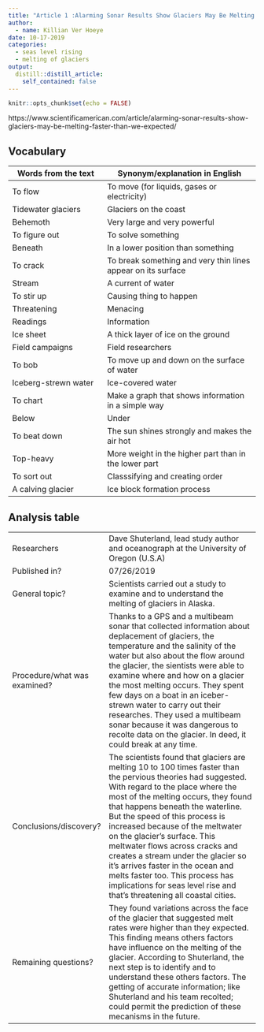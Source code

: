 ```yaml
---
title: "Article 1 :Alarming Sonar Results Show Glaciers May Be Melting Faster Than We Expected"
author:
  - name: Killian Ver Hoeye 
date: 10-17-2019
categories:
  - seas level rising
  - melting of glaciers
output:
  distill::distill_article:
    self_contained: false
---
```


```r
knitr::opts_chunk$set(echo = FALSE)
```

https://www.scientificamerican.com/article/alarming-sonar-results-show-glaciers-may-be-melting-faster-than-we-expected/

## Vocabulary 

| Words from the text  | Synonym/explanation in English |
| -------------------  | ------------------------------ |
| To flow              | To move (for liquids, gases or electricity) |
| Tidewater glaciers   | Glaciers on the coast          |
| Behemoth             | Very large and very powerful |
| To figure out        | To solve something |
| Beneath              | In a lower position than something |
| To crack             | To break something and very thin lines appear on its surface |
| Stream               | A current of water |
| To stir up           | Causing thing to happen |
| Threatening          | Menacing |
| Readings             | Information |
| Ice sheet            | A thick layer of ice on the ground |
| Field campaigns      | Field researchers |
| To bob               | To move up and down on the surface of water |
| Iceberg-strewn water | Ice-covered water |
| To chart             | Make a graph that shows information in a simple way |
| Below                | Under |
| To beat down         | The sun shines strongly and makes the air hot |
| Top-heavy            | More weight in the higher part than in the lower part |
| To sort out          | Classsifying and creating order |
| A calving glacier    | Ice block formation process | 

## Analysis table 

|                              |                                                                     |
| ---------------------------- | ------------------------------------------------------------------- |
| Researchers                  | Dave Shuterland, lead study author and oceanograph at the University of Oregon (U.S.A)                     |
| Published in?                | 07/26/2019                                                       |
| General topic?               | Scientists carried out a study to examine and to understand the melting of glaciers in Alaska.               |
| Procedure/what was examined? | Thanks to a GPS and a multibeam sonar that collected information about deplacement of glaciers, the temperature and the salinity of the water but also about the flow around the glacier, the sientists were able to examine where and how on a glacier the most melting occurs. They spent few days on a boat in an iceber-strewn water to carry out their researches. They used a multibeam sonar because it was dangerous to recolte data on the glacier. In deed, it could break at any time. |
| Conclusions/discovery?       | The scientists found that glaciers are melting 10 to 100 times faster than the pervious theories had suggested. With regard to the place where the most of the melting occurs, they found that happens beneath the waterline. But the speed of this process is increased because of the meltwater on the glacier's surface. This meltwater flows across cracks and creates a stream under the glacier so it's arrives faster in the ocean and melts faster too. This process has implications for seas level rise and that's threatening all coastal cities.          |
| Remaining questions?         | They found variations across the face of the glacier that suggested melt rates were higher than they expected. This finding means others factors have influence on the melting of the glacier. According to Shuterland, the next step is to identify and to understand these others factors. The getting of accurate information; like Shuterland and his team recolted; could permit the prediction of these mecanisms in the future.  |






